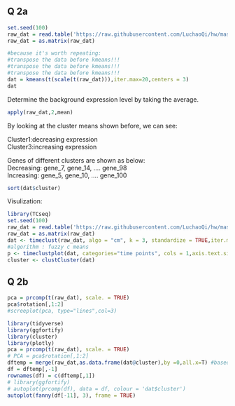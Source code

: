 <!-- questions and background can be found here: https://github.com/schatzlab/appliedgenomics2019/tree/master/assignments/assignment5#question-2-time-series-10-pts -->

## Q 2a


```r
set.seed(100)
raw_dat = read.table('https://raw.githubusercontent.com/LuchaoQi/hw/master/applied_genomics/hw5/expression.txt',header = 1,row.names = 'name')
raw_dat = as.matrix(raw_dat)

#because it's worth repeating:
#transpose the data before kmeans!!!
#transpose the data before kmeans!!!
#transpose the data before kmeans!!!
dat = kmeans(t(scale(t(raw_dat))),iter.max=20,centers = 3)
dat
```


Determine the background expression level by taking the average.  

```r
apply(raw_dat,2,mean)
```

By looking at the cluster means shown before, we can see:  

Cluster1:decreasing expression  
Cluster3:increasing expression  

Genes of different clusters are shown as below:  
Decreasing: gene_7, gene_14, .... gene_98  
Increasing: gene_5, gene_10, .... gene_100
```r
sort(dat$cluster)
```


Visulization:  

```r
library(TCseq)
set.seed(100)
raw_dat = read.table('https://raw.githubusercontent.com/LuchaoQi/hw/master/applied_genomics/hw5/expression.txt',header = 1,row.names = 'name')
raw_dat = as.matrix(raw_dat)
dat <- timeclust(raw_dat, algo = "cm", k = 3, standardize = TRUE,iter.max=20) 
#algorithm : fuzzy c means
p <- timeclustplot(dat, categories="time points", cols = 1,axis.text.size = 11)
cluster <- clustCluster(dat)
```



\pagebreak


## Q 2b



```r
pca = prcomp(t(raw_dat), scale. = TRUE)
pca$rotation[,1:2]
#screeplot(pca, type="lines",col=3)
```


```r
library(tidyverse)
library(ggfortify)
library(cluster)
library(plotly)
pca = prcomp(t(raw_dat), scale. = TRUE)
# PCA = pca$rotation[,1:2]
dftemp = merge(raw_dat,as.data.frame(dat@cluster),by =0,all.x=T) #based on cluster from part(a)
df = dftemp[,-1]
rownames(df) = c(dftemp[,1])
# library(ggfortify)
# autoplot(prcomp(df), data = df, colour = 'dat$cluster')
autoplot(fanny(df[-11], 3), frame = TRUE)
```







